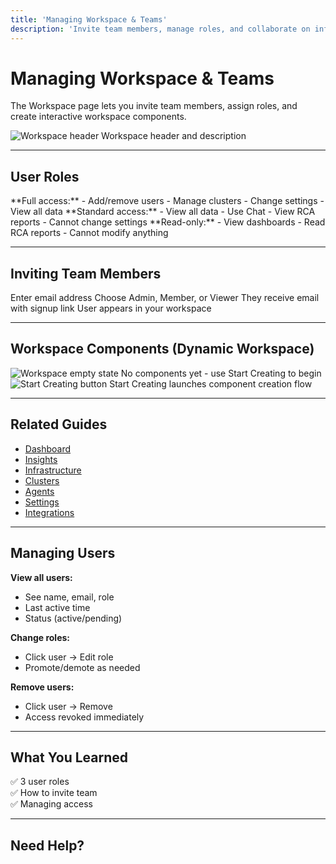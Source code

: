 ```yaml
---
title: 'Managing Workspace & Teams'
description: 'Invite team members, manage roles, and collaborate on infrastructure reliability'
---
```


# Managing Workspace & Teams

The Workspace page lets you invite team members, assign roles, and create interactive workspace components.

<Frame>
  <img
    src="/images/using/using-workspace-01-header.png"
    alt="Workspace header"
  />
  <Caption>Workspace header and description</Caption>
</Frame>

---

## User Roles

<CardGroup cols={3}>
  <Card title="Admin" icon="crown">
    **Full access:**
    - Add/remove users
    - Manage clusters
    - Change settings
    - View all data
  </Card>

  <Card title="Member" icon="user">
    **Standard access:**
    - View all data
    - Use Chat
    - View RCA reports
    - Cannot change settings
  </Card>

  <Card title="Viewer" icon="eye">
    **Read-only:**
    - View dashboards
    - Read RCA reports
    - Cannot modify anything
  </Card>
</CardGroup>

---

## Inviting Team Members

<Steps>
  <Step title="Click Invite User">
    Enter email address
  </Step>

  <Step title="Select Role">
    Choose Admin, Member, or Viewer
  </Step>

  <Step title="Send Invitation">
    They receive email with signup link
  </Step>

  <Step title="They Accept">
    User appears in your workspace
  </Step>
</Steps>

---

## Workspace Components (Dynamic Workspace)

<Frame>
  <img
    src="/images/using/using-workspace-02-empty-state.png"
    alt="Workspace empty state"
  />
  <Caption>No components yet - use Start Creating to begin</Caption>
</Frame>

<Frame>
  <img
    src="/images/using/using-workspace-03-start-creating.png"
    alt="Start Creating button"
  />
  <Caption>Start Creating launches component creation flow</Caption>
</Frame>

---

## Related Guides

- [Dashboard](/using/dashboard)
- [Insights](/using/insights)
- [Infrastructure](/using/infrastructure)
- [Clusters](/using/clusters)
- [Agents](/using/agents)
- [Settings](/using/settings)
- [Integrations](/using/integrations)

---

## Managing Users

**View all users:**
- See name, email, role
- Last active time
- Status (active/pending)

**Change roles:**
- Click user → Edit role
- Promote/demote as needed

**Remove users:**
- Click user → Remove
- Access revoked immediately

---

## What You Learned

✅ 3 user roles  
✅ How to invite team  
✅ Managing access  

---

## Need Help?


<ContactSupport />

